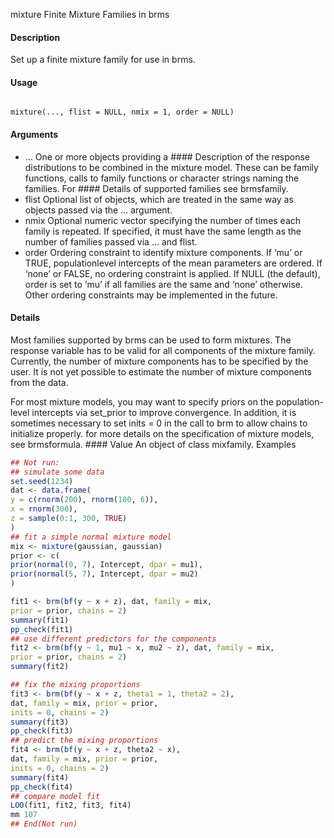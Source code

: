 mixture Finite Mixture Families in brms

#### Description 
Set up a finite mixture family for use in brms.

#### Usage

<pre><code>
mixture(..., flist = NULL, nmix = 1, order = NULL)
</code></pre>

#### Arguments

* ... One or more objects providing a #### Description  of the response distributions to be
combined in the mixture model. These can be family functions, calls to family
functions or character strings naming the families. For #### Details of supported
families see brmsfamily.
* flist Optional list of objects, which are treated in the same way as objects passed via
the ... argument.
* nmix Optional numeric vector specifying the number of times each family is repeated.
If specified, it must have the same length as the number of families passed via
... and flist.
* order Ordering constraint to identify mixture components. If 'mu' or TRUE, populationlevel
intercepts of the mean parameters are ordered. If 'none' or FALSE, no ordering constraint is applied. If NULL (the default), order is set to 'mu' if all families are the same and 'none' otherwise. Other ordering constraints may be
implemented in the future.

#### Details
Most families supported by brms can be used to form mixtures. The response variable has to be
valid for all components of the mixture family. Currently, the number of mixture components has to
be specified by the user. It is not yet possible to estimate the number of mixture components from
the data.

For most mixture models, you may want to specify priors on the population-level intercepts via
set_prior to improve convergence. In addition, it is sometimes necessary to set inits = 0 in the
call to brm to allow chains to initialize properly.
for more details on the specification of mixture models, see brmsformula.
#### Value
An object of class mixfamily.
Examples
```r
## Not run:
## simulate some data
set.seed(1234)
dat <- data.frame(
y = c(rnorm(200), rnorm(100, 6)),
x = rnorm(300),
z = sample(0:1, 300, TRUE)
)
## fit a simple normal mixture model
mix <- mixture(gaussian, gaussian)
prior <- c(
prior(normal(0, 7), Intercept, dpar = mu1),
prior(normal(5, 7), Intercept, dpar = mu2)
)

fit1 <- brm(bf(y ~ x + z), dat, family = mix,
prior = prior, chains = 2)
summary(fit1)
pp_check(fit1)
## use different predictors for the components
fit2 <- brm(bf(y ~ 1, mu1 ~ x, mu2 ~ z), dat, family = mix,
prior = prior, chains = 2)
summary(fit2)

```

```r
## fix the mixing proportions
fit3 <- brm(bf(y ~ x + z, theta1 = 1, theta2 = 2),
dat, family = mix, prior = prior,
inits = 0, chains = 2)
summary(fit3)
pp_check(fit3)
## predict the mixing proportions
fit4 <- brm(bf(y ~ x + z, theta2 ~ x),
dat, family = mix, prior = prior,
inits = 0, chains = 2)
summary(fit4)
pp_check(fit4)
## compare model fit
LOO(fit1, fit2, fit3, fit4)
mm 107
## End(Not run)
```

